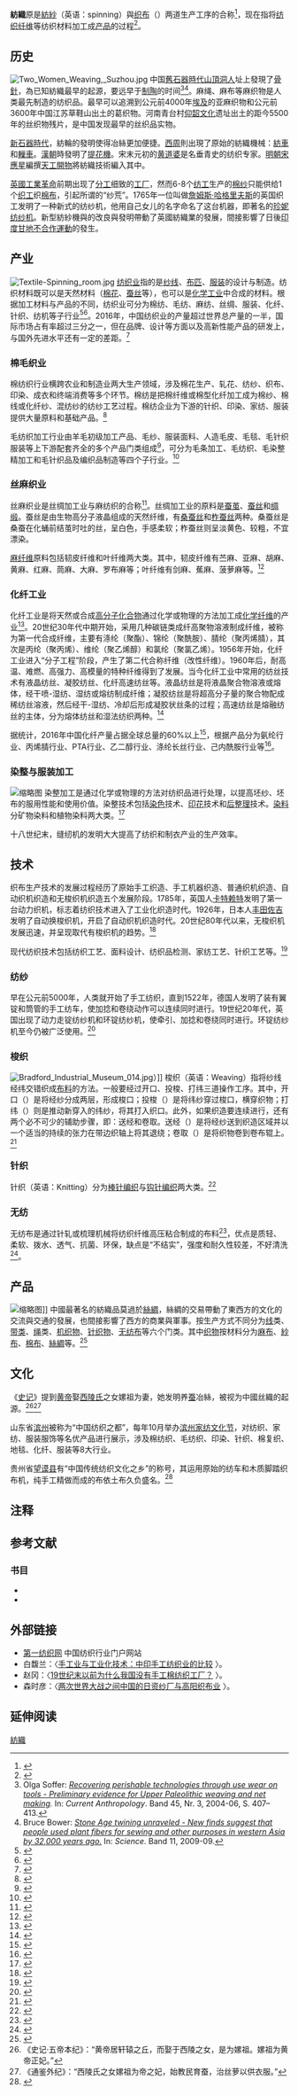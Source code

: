 '''紡織'''原是[[纱线|紡紗]]（英语：spinning）與[[织布|织布]]（{{lang-en|weaving}}{{NoteTag|狭义仅指[[梭织|梭织]]，广义包含[[针织|针织]]（{{lang-en|knitting}}）}}）两道生产工序的合称<ref>{{cite web |title = Machines & processes |url = http://www.spinningtheweb.org.uk/industry/machproc.php |website = SPINNING THE WEB |accessdate = 2017-11-06 |archive-url = https://web.archive.org/web/20081023075253/http://www.spinningtheweb.org.uk/industry/machproc.php |archive-date = 2008-10-23 |dead-url = yes }}</ref>，现在指将[[纤维|纺织纤维]]等纺织材料加工成[[纺织品|产品]]的过程<ref>{{cite book|author1=于伟东|author2=储才元|title=纺织物理|year=2009|publisher=[[东华大学_(上海)|东华大学]]（原中国纺织大学）出版社}}</ref>。

==历史==
{{main|{{tsl|en|History of clothing and textiles|纺织历史}}}}

[[File:Two_Women_Weaving,_Suzhou.jpg|thumb]]
中国[[舊石器時代|舊石器時代]][[山頂洞人|山頂洞人]]址上發現了[[骨針|骨針]]，為已知紡織最早的起源，要远早于[[陶器|制陶]]的时间<ref>Olga Soffer: ''[http://www.jstor.org/discover/10.1086/420907?uid=3737864&uid=2&uid=4&sid=21103717008293 Recovering perishable technologies through use wear on tools - Preliminary evidence for Upper Paleolithic weaving and net making].'' In: ''Current Anthropology''. Band 45, Nr. 3, 2004-06, S. 407–413.</ref><ref>Bruce Bower: ''[https://www.sciencenews.org/article/stone-age-twining-unraveled Stone Age twining unraveled - New finds suggest that people used plant fibers for sewing and other purposes in western Asia by 32,000 years ago.] {{Wayback|url=https://www.sciencenews.org/article/stone-age-twining-unraveled |date=20210409223148 }}'' In: ''Science''. Band 11, 2009-09.</ref>。麻绳、麻布等麻织物是人类最先制造的纺织品。最早可以追溯到公元前4000年[[埃及|埃及]]的亚麻织物和公元前3600年中国江苏草鞋山出土的葛织物。河南青台村[[仰韶文化|仰韶文化]]遗址出土的距今5500年的丝织物残片，是中国发现最早的丝织品实物。

[[新石器時代|新石器時代]]，紡輪的發明使得冶絲更加便捷。[[西周|西周]]則出現了原始的紡織機械：[[紡車|紡車]]和[[轈車|轈車]]。[[漢朝|漢朝]]時發明了[[提花機|提花機]]。宋末元初的[[黄道婆|黄道婆]]是名垂青史的纺织专家。[[明朝|明朝]][[宋應星|宋應星]]編撰[[天工開物|天工開物]]將紡織技術編入其中。

[[英國|英國]][[工業革命|工業革命]]前期出现了[[分工|分工]]细致的[[工厂|工厂]]，然而6-8个[[纺工|纺工]]生产的[[棉纱|棉纱]]只能供给1个[[织工|织工]]织[[棉布|棉布]]，引起所谓的“纱荒”。1765年一位叫做[[詹姆斯·哈格里夫斯|詹姆斯·哈格里夫斯]]的英国织工发明了一种新式的纺纱机，他用自己女儿的名字命名了这台机器，即著名的[[珍妮纺纱机|珍妮纺纱机]]。新型紡紗機與的改良與發明帶動了英國紡織業的發展，間接影響了日後[[印度|印度]][[甘地|甘地]][[不合作運動|不合作運動]]的發生。

==产业==
{{main|纺织业|纺织工业}}
[[File:Textile-Spinning_room.jpg|thumb]]
[[纺织业|纺织业]]指的是[[纱线|纱线]]、[[布|布匹]]、[[服装|服装]]的设计与制造。纺织材料既可以是天然材料（[[棉花|棉花]]、[[蚕丝|蚕丝]]等），也可以是[[化学工业|化学工业]]中合成的材料。根据加工材料与产品的不同，纺织业可分为棉纺、毛纺、麻纺、丝绸、服装、化纤、针织、纺机等子行业<ref>{{cite web|title=纺织行业利润创高点|url=http://www.people.com.cn/GB/channel3/22/20001209/343335.html|website=人民网|publisher=北京青年报|accessdate=2017-11-02|date=2000-12-09|archive-date=2020-05-17|archive-url=https://web.archive.org/web/20200517184246/http://www.people.com.cn/GB/channel3/22/20001209/343335.html|dead-url=no}}</ref><ref>{{cite web|title=中国纺织行业经济效益继续提高|url=http://www.bjtextile.com/members/discussion/report/macroscopic/texhigh.htm|website=北京纺织信息网|publisher=新华社|accessdate=2017-11-02|archive-date=2021-04-09|archive-url=https://web.archive.org/web/20210409223209/http://www.bjtextile.com/members/discussion/report/macroscopic/texhigh.htm|dead-url=no}}</ref>。2016年，中国纺织业的产量超过世界总产量的一半，国际市场占有率超过三分之一，但在品牌、设计等方面以及高新性能产品的研发上，与国外先进水平还有一定的差距。<ref>{{cite news|author1=许晟|title=中国纺织业产量占世界一半|url=http://news.xinhuanet.com/fortune/2016-02/09/c_1118017462.htm|accessdate=2017-11-02|agency=新华社|date=2016-02-09|archive-date=2017-10-23|archive-url=https://web.archive.org/web/20171023010727/http://news.xinhuanet.com/fortune/2016-02/09/c_1118017462.htm|dead-url=no}}</ref>
===棉毛织业===
棉纺织行业横跨农业和制造业两大生产领域，涉及棉花生产、轧花、纺纱、织布、印染、成衣和终端消费等多个环节。棉纺是把棉纤维或棉型化纤加工成为棉纱、棉线或化纤纱、混纺纱的纺纱工艺过程。棉纺企业为下游的针织、印染、家纺、服装提供大量原料和基础产品。<ref>{{cite web|author1=王宽|title=棉纺织行业研究|url=http://www.gtja.com/content/default/enterprise/other-business/xsbreport/market_mfz_20160603.mobile.html|website=国泰君安证券股份有限公司|accessdate=2017-11-02|archive-url=https://web.archive.org/web/20171107024511/http://www.gtja.com/content/default/enterprise/other-business/xsbreport/market_mfz_20160603.mobile.html|archive-date=2017-11-07|dead-url=yes}}</ref>

毛纺织加工行业由羊毛初级加工产品、毛纱、服装面料、人造毛皮、毛毯、毛针织服装等上下游配套齐全的多个产品门类组成<ref>{{cite web|title=协会简介|url=http://www.cwta.org.cn/xhjj/fwnr/|website=中国毛纺织行业协会|accessdate=2017-11-02|archive-date=2021-02-24|archive-url=https://web.archive.org/web/20210224015215/http://www.cwta.org.cn/xhjj/fwnr/|dead-url=no}}</ref>，可分为毛条加工、毛纺织、毛染整精加工和毛针织品及编织品制造等四个子行业。<ref>{{cite web|title=2013-2017年中国毛纺织加工行业产销需求与投资预测分析报告|website=前瞻产业研究院}}</ref>
===丝麻织业===
{{see also|麻纤维}}
丝麻织业是丝绸加工业与麻纺织的合称<ref>{{cite web|title=中国纺织业的发展概况|url=http://cultureinchina.org/fangzhiye-tv-frame.html|website=中国文化|accessdate=2017-11-06|archive-url=https://web.archive.org/web/20171107015500/http://cultureinchina.org/fangzhiye-tv-frame.html|archive-date=2017-11-07|dead-url=yes}}</ref>。丝绸加工业的原料是[[蚕茧|蚕茧]]、[[蚕丝|蚕丝]]和[[绸缎|绸缎]]。蚕丝是由生物高分子液晶组成的天然纤维，有[[桑蚕|桑蚕丝]]和[[柞蚕|柞蚕丝]]两种。桑蚕丝是桑蚕在化蛹前结茧时吐的丝，呈白色，手感柔软；柞蚕丝则呈淡黄色、较粗，不宜漂染。

[[麻纤维|麻纤维]]原料包括韧皮纤维和叶纤维两大类。其中，韧皮纤维有苎麻、亚麻、胡麻、黄麻、红麻、茼麻、大麻、罗布麻等；叶纤维有剑麻、蕉麻、菠萝麻等。<ref>{{cite web|author1=马克思主义学院|title=郁崇文教授在《锦绣中国》课程上讲述麻纺织及麻纺织品|url=http://news.dhu.edu.cn/d2/49/c6405a184905/page.htm|website=东华大学新闻中心|publisher=东华大学党委宣传部|accessdate=2017-11-02|date=2017-11-02|archive-date=2018-11-12|archive-url=https://web.archive.org/web/20181112021711/http://news.dhu.edu.cn/d2/49/c6405a184905/page.htm|dead-url=no}}</ref>

===化纤工业===
化纤工业是将天然或合成[[高分子化合物|高分子化合物]]通过化学或物理的方法加工成[[化学纤维|化学纤维]]的产业<ref>{{cite web|title=中国化纤产业的发展及未来趋势|url=http://www.fdi.gov.cn/1800000121_21_66564_0_7.html|website=中国投资指南网|publisher=慧聪网|accessdate=2017-11-02|date=2014-08-19|archive-date=2020-10-19|archive-url=https://web.archive.org/web/20201019075416/http://www.fdi.gov.cn/1800000121_21_66564_0_7.html|dead-url=no}}</ref>。20世纪30年代中期开始，采用几种碳链类成纤高聚物溶液制成纤维，被称为第一代合成纤维，主要有涤纶（聚酯）、锦纶（聚酰胺）、腈纶（聚丙烯腈），其次是丙纶（聚丙烯）、维纶（聚乙烯醇）和氯纶（聚氯乙烯）。1956年开始，化纤工业进入“分子工程”阶段，产生了第二代合称纤维（改性纤维）。1960年后，耐高温、难燃、高强力、高模量的特种纤维得到了发展。当今化纤工业中常用的纺丝技术有液晶纺丝、凝胶纺丝、化纤高速纺丝等。液晶纺丝是将液晶聚合物溶液或熔体，经干喷-湿纺、湿纺或熔纺制成纤维；凝胶纺丝是将超高分子量的聚合物配成稀纺丝溶液，然后经干-湿纺、冷却后形成凝胶状丝条的过程；高速纺丝是熔融纺丝的主体，分为熔体纺丝和湿法纺织两种。<ref>{{harvnb|季国标|2002|p=1-8}}</ref>

据统计，2016年中国化纤产量占据全球总量的60%以上<ref>{{cite web|title=2016年版中国化纤市场调研与发展前景预测报告|url=http://www.cir.cn/R_NengYuanKuangChan/27/HuaXianFaZhanQuShiYuCeFenXi.html|website=中国产业调研网|accessdate=2017-11-02|archive-date=2022-02-02|archive-url=https://web.archive.org/web/20220202195602/https://www.cir.cn/R_NengYuanKuangChan/27/HuaXianFaZhanQuShiYuCeFenXi.html|dead-url=no}}</ref>，根据产品分为氨纶行业、丙烯腈行业、PTA行业、乙二醇行业、涤纶长丝行业、己内酰胺行业等<ref>{{cite web|title=化纤行业分析及市场研究报告|url=http://www.chinabgao.com/report/c_chemical-fibre/|website=中国报告大厅|accessdate=2017-11-02|archive-date=2021-04-09|archive-url=https://web.archive.org/web/20210409223245/http://www.chinabgao.com/report/c_chemical-fibre/|dead-url=no}}</ref>。

===染整与服装加工===
{{main|染整工业|服装}}
[[File:Garments_Factory_in_Bangladesh.JPG|缩略图]]
染整加工是通过化学或物理的方法对纺织品进行处理，以提高坯纱、坯布的服用性能和使用价值。染整技术包括[[染色_(紡織)|染色]]技术、[[印花|印花]]技术和[[后整理|后整理]]技术。[[染料|染料]]分矿物染料和植物染料两大类。<ref>{{cite book|author1=蒲永平|coauthors=肖东发|title=印纺工业-历代纺织与印染工艺|date=2014-11|publisher=现代出版社|isbn=9787514330861}}</ref>

<!--{{multiple image| align = right | direction = horizontal | header = | header_align = left/right/center | footer =[[缝纫机|缝纫机]]运作流程与原理 | footer_align = left | image1 = Sewing_machine_animated.gif | width1 = 154 | caption1  = | image2 = Lockstitch.gif | width2 = 100 | caption2  = }}-->
十八世纪末，缝纫机的发明大大提高了纺织和制衣产业的生产效率。

==技术==
{{main|{{le|纺织技术|Clothing technology}}}}
织布生产技术的发展过程经历了原始手工织造、手工机器织造、普通织机织造、自动织机织造和无梭织机织造五个发展阶段。1785年，英国人[[卡特赖特|卡特赖特]]发明了第一台动力织机，标志着纺织技术进入了工业化织造时代。1926年，日本人[[丰田佐吉|丰田佐吉]]发明了自动换梭织机，开启了自动织机织造时代。20世纪80年代以来，无梭织机发展迅速，并呈现取代有梭织机的趋势。<ref>{{cite book|author1=季国标|title=黄道婆走进现代纺织大观园: 纺织新技术、新工艺和新设备|publisher=清华大学出版社|isbn=7302049394|pages=80-81|chapter=3 织机}}</ref>

现代纺织技术包括纺织工艺、面料设计、纺织品检测、家纺工艺、针织工艺等。<ref>{{cite web|title=现代纺织技术|url=http://jcet.edu.cn/wx/default.php?mod=article&do=detail&tid=1102404|website=江苏工程职业技术学院|accessdate=2017-11-02|archive-date=2021-03-11|archive-url=https://web.archive.org/web/20210311200438/http://jcet.edu.cn/wx/default.php?mod=article&do=detail&tid=1102404|dead-url=no}}</ref>
===纺纱===
{{main|纺车|珍妮纺纱机}}
早在公元前5000年，人类就开始了手工纺织，直到1522年，德国人发明了装有翼锭和筒管的手工纺车，使加捻和卷绕动作可以连续同时进行。19世纪20年代，英国出现了动力走锭纺纱机和环锭纺纱机，使牵引、加捻和卷绕同时进行。环锭纺纱机至今仍被广泛使用。<ref>{{harvnb|季国标|2002|p=21}}</ref>

===梭织===
{{main|梭织|织机}}
[[File:Bradford_Industrial_Museum_014.jpg|thumb]]）]]
梭织（英语：Weaving）指将纱线经纬交错织成[[布料|布料]]的方法。一般要经过开口、投梭、打纬三道操作工序。其中，开口（{{lang-en|Shedding}}）是将经纱分成两层，形成梭口；投梭（{{lang-en|Picking}}）是将纬纱穿过梭口，横穿织物；打纬（{{lang-en|Beating-up}}）则是推动新穿入的纬纱，将其打入织口。此外，如果织造要连续进行，还有两个必不可少的辅助步骤，即：送经和卷取。送经（{{lang-en|Warp control}}）是将经纱送到织造区域并以一个适当的持续的张力在带边织轴上将其退绕；卷取（{{lang-en|Cloth control}}）是将织物卷到卷布辊上。<ref>{{cite web|title=Fabric Weaving Process|url=https://www.pandasilk.com/fabric-weaving-process/|website=PandaSilk|publisher=TEXTILE KNOWLEDGE|accessdate=2017-11-06|date=2017-02-21|archive-date=2017-11-07|archive-url=https://web.archive.org/web/20171107015014/https://www.pandasilk.com/fabric-weaving-process/|dead-url=no}}</ref>

===针织===
{{main|针织}}
<!--[[File:Crochet-round.jpg|thumb]]，其中灰線是長針編織法, 棕線則是短針編織法。]]-->
针织（英语：Knitting）分为[[棒针|棒针编织]]与[[钩针编织|钩针编织]]两大类。<ref>{{cite book|author1=佐伊·哈尔斯泰德（英）|editor=张春佳（译）|title=亲子编织：棒针篇|publisher=中国轻工业出版社|isbn=7501971080}}</ref>

===无纺===
{{main|无纺布}}
<!--[[File:Reusable_shopping_bags_&_surgical_masks.JPG|thumb]]-->
无纺布是通过针轧或梳理机械将纺织纤维高压粘合制成的布料<ref name=geo>{{Cite journal | doi = 10.1088/1468-6996/16/3/034605|pmid=27877792|pmc=5099829| title = Geosynthetics in geoenvironmental engineering| journal = Science and Technology of Advanced Materials| volume = 16| issue = 3| pages = 034605| year = 2015| last1 = Müller | first1 = W. W. | last2 = Saathoff | first2 = F. |bibcode=2015STAdM..16c4605M}}</ref>，优点是质轻、柔软、拨水、透气、抗菌、环保，缺点是“不结实”，强度和耐久性较差，不好清洗<ref>{{cite web|author1=谢博识|title=无纺布还不如塑料袋|url=http://gongyi.sina.com.cn/greenlife/2010-01-18/184615027.html|website=新浪网|publisher=《新知客》杂志|accessdate=2017-11-06|date=2010-01-18|archive-date=2021-04-14|archive-url=https://web.archive.org/web/20210414124840/http://gongyi.sina.com.cn/greenlife/2010-01-18/184615027.html|dead-url=no}}</ref>。

==产品==
{{main|纺织品}}
[[File:Scrummy_ribbons_by_Lainey_Powell.jpg|缩略图]]]]
中國最著名的紡織品莫過於[[絲綢|絲綢]]，絲綢的交易帶動了東西方的文化的交流與交通的發展，也間接影響了西方的商業與軍事。按生产方式不同分为[[纱线|线]]类、[[丝带|带类]]、[[绳|绳]]类、[[梭织|机织物]]、[[针织|针织物]]、[[无纺布|无纺布]]等六个门类。其中[[织物|织物]]按材料分为[[麻布|麻布]]、[[紗布|紗布]]、[[棉布|棉布]]、[[絲綢|絲綢]]等。<ref>{{cite book|editor=上海市纺织工业局|title=纺织品大全|date=1989|publisher=纺织工业出版社|isbn=9787506403955}}</ref>

==文化==
《[[史记|史记]]》提到[[黄帝|黄帝]]娶[[西陵氏|西陵氏]]之女嫘祖为妻，她发明养[[蚕|蚕]]冶絲，被视为中國丝織的起源。<ref>《史记·五帝本纪》：“黄帝居轩辕之丘，而娶于西陵之女，是为嫘祖。嫘祖为黄帝正妃。”</ref><ref>《通鉴外纪》：“西陵氏之女嫘祖为帝之妃，始教民育蚕，治丝萝以供衣服。”</ref>

山东省[[滨州|滨州]]被称为“中国纺织之都”，每年10月举办[[滨州家纺文化节|滨州家纺文化节]]，对纺织、家纺、服装服饰等名优产品进行展示，涉及棉纺织、毛纺织、印染、针织、棉复织、地毯、化纤、服装等8大行业。

贵州省[[望谟县|望谟县]]有“中国传统纺织文化之乡”的称号，其运用原始的纺车和木质脚踏织布机，纯手工精做而成的布依土布久负盛名。<ref>{{cite web|title=源远流长的布依纺织文化|url=http://www.huaxia.com/mzjz/lswh/whyc/2014/05/3898197.html|website=华夏经纬网|accessdate=2017-11-06|date=2014-05-22|archive-date=2021-02-24|archive-url=https://web.archive.org/web/20210224015156/http://www.huaxia.com/mzjz/lswh/whyc/2014/05/3898197.html|dead-url=no}}</ref>

==注释==
{{noteFoot}}

== 参考文献 ==
{{Reflist|2}}
===书目===
*{{Citation |last=Collier |first= Ann M. |title=A Handbook of Textiles |publisher=Pergamon Press |year=1970 |pages=258|ISBN=0-08-018057-4}}
*{{Citation |author1=季国标|title=黄道婆走进现代纺织大观园: 纺织新技术、新工艺和新设备|publisher=清华大学出版社|year=2002|isbn=7302049394}}

== 外部链接==
* [http://www.webtex.cn/ 第一纺织网] {{Wayback|url=http://www.webtex.cn/ |date=20210312193755 }} 中国纺织行业门户网站
*白馥兰：〈[http://www.nssd.org/articles/article_read.aspx?id=673294748 手工业与工业化技术：中印手工纺织业的比较] {{Wayback|url=http://www.nssd.org/articles/article_read.aspx?id=673294748 |date=20210110083040 }}〉。
*赵冈：〈[http://www.nssd.org/articles/article_read.aspx?id=1002530199 19世纪末以前为什么我国没有手工棉纺织工厂？] {{Wayback|url=http://www.nssd.org/articles/article_read.aspx?id=1002530199 |date=20210110083139 }}〉。
*森时彦：〈[http://www.nssd.org/articles/Article_Read.aspx?id=38528451 两次世界大战之间中国的日资纱厂与高阳织布业] {{Wayback|url=http://www.nssd.org/articles/Article_Read.aspx?id=38528451 |date=20210110083049 }}〉。

== 延伸阅读 ==
{{Wikisource further reading}}

{{织物|state=expanded}}
{{Authority control}}
[[Category:紡織|]]